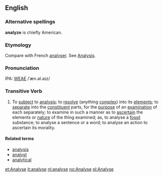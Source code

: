 ==English==
===Alternative spellings===
'''analyze''' is chiefly American.

===Etymology===
Compare with French [[analyser]].  See [[Analysis]].

===Pronunciation===
IPA: [[WEAE]] /ˈæn.əl.aɪz/

===Transitive Verb===
# To [[subject]] to [[analysis]]; to [[resolve]] (anything [[complex]]) into its [[element]]s; to [[separate]] into the [[constituent]] parts, for the [[purpose]] of an [[examination]] of each separately; to examine in such a manner as to [[ascertain]] the elements or [[nature]] of the thing examined; as, to analyse a [[fossil]] substance; to analyse a sentence or a word; to analyse an action to ascertain its  morality.
<!-- material copied from Webster's Revised Unabridged Dictionary (1913) -->

====Related terms====
*[[analysis]]
*[[analyst]]
*[[analytical]]

[[et:Analyse]]
[[it:analyse]]
[[nl:analyse]]
[[no:Analyse]]
[[pl:Analyse]]